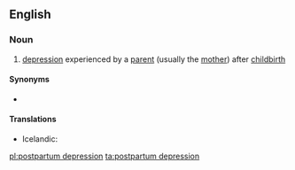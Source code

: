 ==English==

===Noun===
{{en-noun|-}}

# [[depression]] experienced by a [[parent]] (usually the [[mother]]) after [[childbirth]]

====Synonyms====
* {{l|en|postnatal depression}}

====Translations====
{{trans-top|parent’s depression after childbirth}}
* Icelandic: {{t|is|fæðingarþunglyndi|n}}
{{trans-mid}}
{{trans-bottom}}

[[pl:postpartum depression]]
[[ta:postpartum depression]]